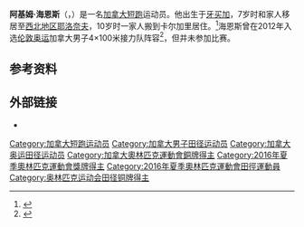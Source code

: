 '''阿基姆·海恩斯'''（{{lang-en|Akeem Haynes}}，{{bd|1992年|3月11日||}}）是一名[[加拿大|加拿大]][[短跑|短跑]]运动员。他出生于[[牙买加|牙买加]]，7岁时和家人移居至[[西北地区_(加拿大)|西北地区]][[耶洛奈夫|耶洛奈夫]]，10岁时一家人搬到卡尔加里居住。<ref>{{cite news|title=Akeem Haynes is lightning fast, but can he crack Olympic roster? |author=Vicki Hall |url=https://vancouversun.com/sports/2012-summer-games/Haynes+lightning+fast+crack+roster/6860783/story.html |newspaper=Calgary Herald |date=2012-06-29 |accessdate=2012-07-16|archiveurl=https://web.archive.org/web/20161021084309/https://vancouversun.com/sports/2012-summer-games/Haynes+lightning+fast+crack+roster/6860783/story.html|archivedate=2016-10-21}}</ref>海恩斯曾在2012年入选[[2012年夏季奥林匹克运动会|伦敦奥运]]加拿大男子4×100米接力队阵容<ref>{{cite news|title=Calgarians Help Lead Charge to London |author=Rita Mingo |url=http://www.canadiansportcentre.com/en/news/sport-performance-weekly/688 |archive-url=https://archive.is/20130118173903/http://www.canadiansportcentre.com/en/news/sport-performance-weekly/688 |archive-date=2013-01-18 |newspaper=Calgary Herald |date=2012-07-03 |accessdate=2012-07-16 }}</ref>，但并未参加比赛。

==参考资料==
{{reflist}}

==外部链接==
* {{IAAF name|249120}}

{{Authority control}}

{{DEFAULTSORT:Haynes, Akeem}}
[[Category:加拿大短跑运动员|Category:加拿大短跑运动员]]
[[Category:加拿大男子田径运动员|Category:加拿大男子田径运动员]]
[[Category:加拿大奥运田径运动员|Category:加拿大奥运田径运动员]]
[[Category:加拿大奧林匹克運動會銅牌得主|Category:加拿大奧林匹克運動會銅牌得主]]
[[Category:2016年夏季奧林匹克運動會獎牌得主|Category:2016年夏季奧林匹克運動會獎牌得主]]
[[Category:2016年夏季奧林匹克運動會田徑運動員|Category:2016年夏季奧林匹克運動會田徑運動員]]
[[Category:奥林匹克运动会田径铜牌得主|Category:奥林匹克运动会田径铜牌得主]]

{{美洲体育人物小作品}}